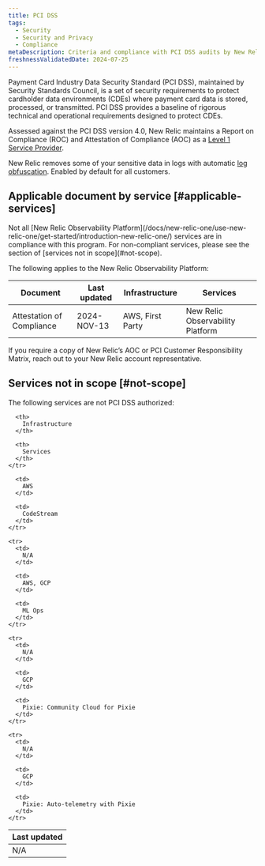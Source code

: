 ```yaml
---
title: PCI DSS
tags:
  - Security
  - Security and Privacy
  - Compliance
metaDescription: Criteria and compliance with PCI DSS audits by New Relic services.
freshnessValidatedDate: 2024-07-25
---
```


Payment Card Industry Data Security Standard (PCI DSS), maintained by Security Standards Council, is a set of security requirements to protect cardholder data environments (CDEs) where payment card data is stored, processed, or transmitted. PCI DSS provides a baseline of rigorous technical and operational requirements designed to protect CDEs.

Assessed against the PCI DSS version 4.0, New Relic maintains a Report on Compliance (ROC) and Attestation of Compliance (AOC) as a [Level 1 Service Provider](https://www.pcisecuritystandards.org/glossary/service-provider/).

New Relic removes some of your sensitive data in logs with automatic [log obfuscation](https://docs.newrelic.com/docs/logs/get-started/new-relics-log-management-security-privacy/#auto-obfuscation). Enabled by default for all customers.

## Applicable document by service [#applicable-services]

<Callout variant="caution">
  Not all [New Relic Observability Platform](/docs/new-relic-one/use-new-relic-one/get-started/introduction-new-relic-one/) services are in compliance with this program. For non-compliant services, please see the section of [services not in scope](#not-scope).
</Callout>

The following applies to the New Relic Observability Platform:

<table>
  <thead>
    <tr>
      <th style={{ width: "200px" }}>Document</th>
      <th>Last updated</th>
      <th>Infrastructure</th>
      <th>Services</th>
    </tr>
  </thead>
  <tbody>
    <tr>
      <td>Attestation of Compliance</td>
      <td>2024-NOV-13</td>
      <td>AWS, First Party</td>
      <td>New Relic Observability Platform</td>
    </tr>
  </tbody>
</table>

<Callout variant="important">
  If you require a copy of New Relic’s AOC or PCI Customer Responsibility Matrix, reach out to your New Relic account representative.
</Callout>

## Services not in scope [#not-scope]

The following services are not PCI DSS authorized:

<table>
  <thead>
    <tr>
      <th style={{ width: "200px" }}>
        Last updated
      </th>

      <th>
        Infrastructure
      </th>

      <th>
        Services
      </th>
    </tr>
  </thead>

  <tbody>
    <tr>
      <td>
        N/A
      </td>

      <td>
        AWS
      </td>

      <td>
        CodeStream
      </td>
    </tr>

    <tr>
      <td>
        N/A
      </td>

      <td>
        AWS, GCP
      </td>

      <td>
        ML Ops
      </td>
    </tr>

    <tr>
      <td>
        N/A
      </td>

      <td>
        GCP
      </td>

      <td>
        Pixie: Community Cloud for Pixie
      </td>
    </tr>

    <tr>
      <td>
        N/A
      </td>

      <td>
        GCP
      </td>

      <td>
        Pixie: Auto-telemetry with Pixie
      </td>
    </tr>
  </tbody>
</table>
